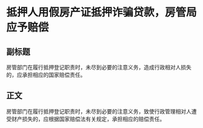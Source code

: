 # 抵押人用假房产证抵押诈骗贷款，房管局应予赔偿
## 副标题
房管部门在履行抵押登记职责时，未尽到必要的注意义务，造成行政相对人损失的，应承担相应的国家赔偿责任。
## 正文
房管部门在履行抵押登记职责时，未尽到必要的注意义务，致使行政管理相对人遭受财产损失的，应根据国家赔偿法有关规定，承担相应的赔偿责任。
